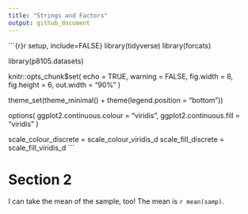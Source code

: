 ```yaml
---
title: "Strings and Factors"
output: github_document
---
```


```{r}r setup, include=FALSE}
library(tidyverse)
library(forcats)

library(p8105.datasets)

knitr::opts_chunk$set(
	echo = TRUE,
	warning = FALSE,
	fig.width = 8, 
  fig.height = 6,
  out.width = "90%"
)

theme_set(theme_minimal() + theme(legend.position = "bottom"))

options(
  ggplot2.continuous.colour = "viridis",
  ggplot2.continuous.fill = "viridis"
)

scale_colour_discrete = scale_colour_viridis_d
scale_fill_discrete = scale_fill_viridis_d
```

# Section 2

I can take the mean of the sample, too!
The mean is `r mean(samp)`.